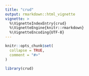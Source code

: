 ```yaml
---
title: "crud"
output: rmarkdown::html_vignette
vignette: >
  %\VignetteIndexEntry{crud}
  %\VignetteEngine{knitr::rmarkdown}
  %\VignetteEncoding{UTF-8}
---
```


```r
knitr::opts_chunk$set(
  collapse = TRUE,
  comment = "#>"
)
```

```r
library(crud)
```
